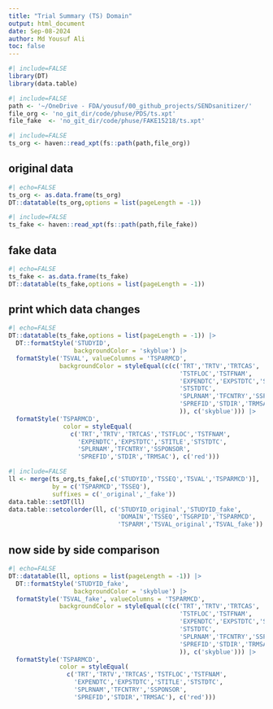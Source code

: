 ```yaml
---
title: "Trial Summary (TS) Domain"
output: html_document
date: Sep-08-2024
author: Md Yousuf Ali
toc: false
---
```




```r
#| include=FALSE
library(DT)
library(data.table)
```



```r
#| include=FALSE
path <- '~/OneDrive - FDA/yousuf/00_github_projects/SENDsanitizer/'
file_org <- 'no_git_dir/code/phuse/PDS/ts.xpt'
file_fake  <- 'no_git_dir/code/phuse/FAKE15218/ts.xpt'
```



```r
#| include=FALSE
ts_org <- haven::read_xpt(fs::path(path,file_org))
```

##  original data


```r
#| echo=FALSE
ts_org <- as.data.frame(ts_org)
DT::datatable(ts_org,options = list(pageLength = -1))
```



```r
#| include=FALSE
ts_fake <- haven::read_xpt(fs::path(path,file_fake))
```

## fake data


```r
#| echo=FALSE
ts_fake <- as.data.frame(ts_fake)
DT::datatable(ts_fake,options = list(pageLength = -1))
```

## print which data changes

```r
#| echo=FALSE
DT::datatable(ts_fake,options = list(pageLength = -1)) |>
  DT::formatStyle('STUDYID',
                  backgroundColor = 'skyblue') |>
  formatStyle('TSVAL', valueColumns = 'TSPARMCD',
              backgroundColor = styleEqual(c(c('TRT','TRTV','TRTCAS',
                                               'TSTFLOC','TSTFNAM',
                                               'EXPENDTC','EXPSTDTC','STITLE',
                                               'STSTDTC',
                                               'SPLRNAM','TFCNTRY','SSPONSOR',
                                               'SPREFID','STDIR','TRMSAC'
                                               )), c('skyblue'))) |>
  formatStyle('TSPARMCD',
               color = styleEqual(
                 c('TRT','TRTV','TRTCAS','TSTFLOC','TSTFNAM',
                   'EXPENDTC','EXPSTDTC','STITLE','STSTDTC',
                   'SPLRNAM','TFCNTRY','SSPONSOR',
                   'SPREFID','STDIR','TRMSAC'), c('red')))
```



```r
#| include=FALSE
ll <- merge(ts_org,ts_fake[,c('STUDYID','TSSEQ','TSVAL','TSPARMCD')],
            by = c('TSPARMCD','TSSEQ'),
            suffixes = c('_original','_fake'))
data.table::setDT(ll)
data.table::setcolorder(ll, c('STUDYID_original','STUDYID_fake',
                              'DOMAIN','TSSEQ','TSGRPID','TSPARMCD',
                              'TSPARM','TSVAL_original','TSVAL_fake'))
```

##  now side by side comparison

```r
#| echo=FALSE
DT::datatable(ll, options = list(pageLength = -1)) |>
  DT::formatStyle('STUDYID_fake',
                  backgroundColor = 'skyblue') |>
  formatStyle('TSVAL_fake', valueColumns = 'TSPARMCD',
              backgroundColor = styleEqual(c(c('TRT','TRTV','TRTCAS',
                                               'TSTFLOC','TSTFNAM',
                                               'EXPENDTC','EXPSTDTC','STITLE',
                                               'STSTDTC',
                                               'SPLRNAM','TFCNTRY','SSPONSOR',
                                               'SPREFID','STDIR','TRMSAC'
                                               )), c('skyblue'))) |>
  formatStyle('TSPARMCD',
              color = styleEqual(
                c('TRT','TRTV','TRTCAS','TSTFLOC','TSTFNAM',
                  'EXPENDTC','EXPSTDTC','STITLE','STSTDTC',
                  'SPLRNAM','TFCNTRY','SSPONSOR',
                  'SPREFID','STDIR','TRMSAC'), c('red')))
```

